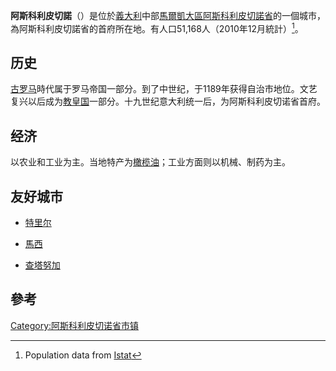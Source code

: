 {{Infobox Italian comune  
| name              = 阿斯科利皮切諾
| official_name     = Comune di Ascoli Piceno 
| image_skyline     = Eremo di San Marco - Ascoli e Monte Ascensione.JPG
| imagesize         = 
| image_caption     = 市鎮全景
| image_shield      = Ascoli Piceno-Stemma.png
| pushpin_label_position = 
| pushpin_map_alt   = 
| coordinates       = {{coord|42|51|N|13|25|E}}
| coordinates_type    = 
| coordinates_display = 
| coordinates_footnotes = 
| region            = [[馬爾凱|馬爾凱]] 
| province          = [[阿斯科利皮切諾省|阿斯科利皮切諾省]] 
| elevation_m       = 154 
| area_total_km2    = 160
| population_as_of  = 2010年12月
| population_total  = 51,168
| population_density_km2 = 
| timezone          = [[欧洲中部时间|CET]]、[[UTC|UTC]]+1 
| telephone         = 0736
| postalcode        = 63100
| gentilic          = 
| website           = 
}}
'''阿斯科利皮切諾'''（{{lang-it|Ascoli Piceno}}）是位於[[義大利|義大利]]中部[[馬爾凱大區|馬爾凱大區]][[阿斯科利皮切諾省|阿斯科利皮切諾省]]的一個城市，為阿斯科利皮切諾省的首府所在地。有人口51,168人（2010年12月統計）<ref name=Istat>Population data from [[National_Institute_of_Statistics_(Italy)|Istat]]</ref>。

==历史==
[[古罗马|古罗马]]時代属于罗马帝国一部分。到了中世纪，于1189年获得自治市地位。文艺复兴以后成为[[教皇国|教皇国]]一部分。十九世纪意大利统一后，为阿斯科利皮切诺省首府。

==经济==
以农业和工业为主。当地特产为[[橄榄油|橄榄油]]；工业方面则以机械、制药为主。

==友好城市==
*{{flagicon|Germany}} [[特里尔|特里尔]]
*{{flagicon|France}} [[马西_(埃松省)|馬西]]
*{{flagicon|USA}} [[查塔努加_(田納西州)|查塔努加]]

==參考==
{{REFLIST}}

{{阿斯科利皮切諾省市鎮}}
{{Authority control}}

{{DEFAULTSORT:Ascoli Piceno}}
[[Category:阿斯科利皮切诺省市镇|Category:阿斯科利皮切诺省市镇]]